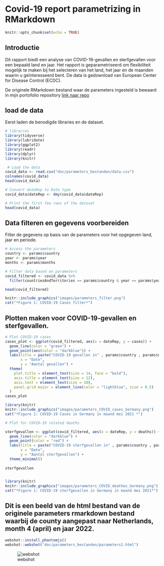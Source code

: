 
# Covid-19 report parametrizing in RMarkdown

```r
knitr::opts_chunk$set(echo = TRUE)
```

## Introductie
Dit rapport biedt een analyse van COVID-19-gevallen en sterfgevallen voor een bepaald land en jaar. Het rapport is geparametriseerd om flexibiliteit mogelijk te maken bij het selecteren van het land, het jaar en de maanden waarin u geïnteresseerd bent.
De data is gedownload van European Center for Disease Control (ECDC).

De originele RMarkdown bestand waar de parameters ingesteld is bewaard in mijn portofolio repository [link naar repo](https://github.com/MarianaMousa1/MarianaPortofolio)

## load de data 
Eerst laden de benodigde libraries en de dataset.
```r
# libraries
library(tidyverse)
library(lubridate)
library(ggplot2)
library(readr)
library(dplyr)
library(knitr)

 # Load the data
covid_data <- read.csv("doc/parameters_bestanden/data.csv")
colnames(covid_data)
head(covid_data)

# Convert dateRep to Date type
covid_data$dateRep <- dmy(covid_data$dateRep)

# Print the first few rows of the dataset
head(covid_data)

```

## Data filteren en gegevens voorbereiden
Filter de gegevens op basis van de parameters voor het opgegeven land, jaar en periode.

```r
# Access the parameters
country <- params$country
year <- params$year
months <- params$months

```

```r
# Filter data based on parameters
covid_filtered <- covid_data %>%
  filter(countriesAndTerritories == params$country & year == params$year & month %in% params$months)

head(covid_filtered)
```

```r
knitr::include_graphics("images/parameters_filter.png")
cat("*Figure 1: COVID-19 Cases filter*") 
```


## Plotten maken voor COVID-19-gevallen en sterfgevallen.

```r
# Plot COVID-19 cases
cases_plot <- ggplot(covid_filtered, aes(x = dateRep, y = cases)) +
  geom_line(color = "green") +
  geom_point(aes(color = "darkblue")) +
  labs(title = paste("COVID-19 gevallen in" , params$country , params$months , params$year , sep = " "),
       x = "Date",
       y = "Aantal gevallen") +
  theme(
    plot.title = element_text(size = 14, face = "bold"),
    axis.title = element_text(size = 12),
    axis.text = element_text(size = 10),
    panel.grid.major = element_line(color = "lightblue", size = 0.5)
  )
cases_plot

```

```r
library(knitr)
knitr::include_graphics("images/parameters_COVID_cases_Germany.png")
cat("*Figure 1: COVID-19 Cases in Germany in maand mei 2021 *")
```

```r

# Plot for COVID-19 related deaths

sterfgevallen <- ggplot(covid_filtered, aes(x = dateRep, y = deaths)) +
  geom_line(color = "darkblue") +
  geom_point(color = "red") +
  labs(title = paste("COVID-19 sterfgevallen in" , params$country , params$months , params$year, sep = " "),
       x = "Date",
       y = "Aantal sterfgevallen") +
  theme_minimal()
 
sterfgevallen
  
```

```r
library(knitr)
knitr::include_graphics("images/parameters_COVID_deathes_Germany.png")
cat("*Figure 1: COVID-19 sterfgevallen in Germany in maand mei 2021*")
```


## Dit is een beeld van de html bestand van de originele parameters rmarkdown bestand waarbij de county aangepast naar Netherlands, month 4 (april) en jaar 2022.

```r
webshot::install_phantomjs()
webshot::webshot("doc/parameters_bestanden/parameters1.html")
```

![webshot](images/webshot.png)







